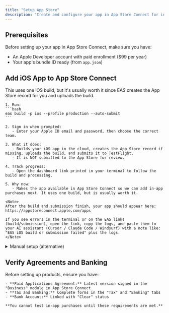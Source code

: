 ```yaml
---
title: "Setup App Store"
description: "Create and configure your app in App Store Connect for in-app purchases"
---
```


## Prerequisites

Before setting up your app in App Store Connect, make sure you have:

- An Apple Developer account with paid enrollment ($99 per year)
- Your app's bundle ID ready (from `app.json`)

## Add iOS App to App Store Connect

<Steps>
  <Step title="Recommended: Create App entry via EAS (auto-submit)">
    This uses one iOS build, but it's usually worth it since EAS creates the App Store record for you and uploads the build.

    1. Run:
    ```bash
    eas build -p ios --profile production --auto-submit
    ```

    2. Sign in when prompted:
       - Enter your Apple ID email and password, then choose the correct team.

    3. What it does:
       - Builds your iOS app in the cloud, creates the App Store record if missing, uploads the build, and submits it to TestFlight.
       - It is NOT submitted to the App Store for review.

    4. Track progress:
       - Open the dashboard link printed in your terminal to follow the build and processing.

    5. Why now:
       - Makes the app available in App Store Connect so we can add in‑app purchases next. It uses one build, but is usually worth it.

    <Note>
    After the build and submission finish, your app should appear here: https://appstoreconnect.apple.com/apps
    
    If you see errors in the terminal or on the EAS links (build/submission), open the link, copy the logs, and paste them to your AI assistant (Cursor / Claude Code / Windsurf) with a note like: "EAS iOS build or submission failed" plus the logs.
    </Note>
  </Step>
</Steps>

<details>
  <summary>Manual setup (alternative)</summary>

  <Steps>
    <Step title="Create New App">
      1. Go to [App Store Connect Apps](https://appstoreconnect.apple.com/apps)
      2. Next to "Apps", click **+** > **New App**
      3. Fill in the app details:
         - **Platform:** iOS
         - **App Name:** Your app name (from `app.json`)
         - **Primary Language:** English
         - **Bundle ID:** The bundle ID of your app (from `app.json`) - should be automatically added by EAS
         - **SKU:** You can just use your scheme or slug from `app.json`
         - **User Access:** Full Access
      4. Click **Create**
    </Step>
  </Steps>

</details>

## Verify Agreements and Banking

<Steps>
  <Step title="Complete Required Agreements and Banking">
    Before setting up products, ensure you have:
    
    - **Paid Applications Agreement:** Latest version signed in the "Business" module in App Store Connect
    - **Tax and Banking:** Complete forms in the "Tax" and "Banking" tabs
    - **Bank Account:** Linked with "Clear" status
    
    **You cannot test in-app purchases until these requirements are met.**
  </Step>
</Steps>
